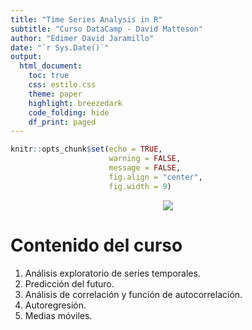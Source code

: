 ```yaml
---
title: "Time Series Analysis in R"
subtitle: "Curso DataCamp - David Matteson"
author: "Edimer David Jaramillo"
date: "`r Sys.Date()`"
output:
  html_document:
    toc: true
    css: estilo.css
    theme: paper
    highlight: breezedark
    code_folding: hide
    df_print: paged
---
```


```r
knitr::opts_chunk$set(echo = TRUE,
                      warning = FALSE,
                      message = FALSE,
                      fig.align = "center",
                      fig.width = 9)
```

<center>
<img src = "img/img1.png" />
</center>

# Contenido del curso

1. Análisis exploratorio de series temporales.
2. Predicción del futuro.
3. Análisis de correlación y función de autocorrelación.
4. Autoregresión.
5. Medias móviles.